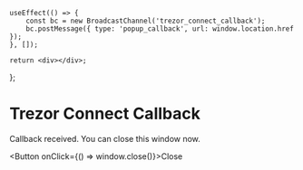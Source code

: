

    useEffect(() => {
        const bc = new BroadcastChannel('trezor_connect_callback');
        bc.postMessage({ type: 'popup_callback', url: window.location.href });
    }, []);

    return <div></div>;

};

# Trezor Connect Callback

Callback received. You can close this window now.

<Button onClick={() => window.close()}>Close</Button>

<CallbackHandler />
